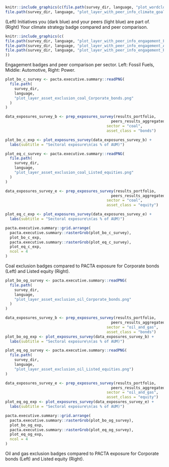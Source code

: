 ```{=latex}

\section{Climate Action Survey}

This section provides insights in the effectiveness of climate actions on an institutional level. The results base on the complementary qualitative climate action survey. The survey results are compared to peers and the quantitative results of this portfolio. Please note that survey answers were self-reported and not verified by 2DII, RMI, and WP.

\fbox{\begin{minipage}{\textwidth}
\textbf{Explanation on dart charts below:} The dart charts are a newly developed chart type that depicts your climate-relevant measures. Each circle represents one climate relevant measure and is colored in case the measure is in place. The level of effectiveness of the measures increases from the outer to the inner ring and with colour intensity. The more circles are filled from the outer to the inner circle, the more ambitious are your institution’s climate actions. For more information on the specific measures shown in the layers, please refer to the Annex. 
\end{minipage}
}

\begin{esbox}{Overview}[engagement]

On the left hand side, you find the initiatives you are part of. The larger the font size, the more peers are part of it. In the middle, you see a dart chart indicating your climate. On the right, you can see how many of your peers have all three climate strategies in place, which is considered as best practice.

```

```r
knitr::include_graphics(c(file.path(survey_dir, language, "plot_wordcloud.png"),
file.path(survey_dir, language, "plot_layer_with_peer_info_climate_goals.png")))
```

(Left) Initiatives you (dark blue) and your peers (light blue) are part of. (Right) Your climate strategy badge compared and peer comparison.

```{=latex}
\end{esbox}

\begin{esbox}{Investee engagement per sector}[engagement]

Research shows that engagement is one of the most effective ways to improve climate goal alignment of companies invested through equity and bonds. Therefore, the engagement dart charts below show your engagement measures for three climate crucial sectors and thereby complement the previous alignment section. The text besides provides a comparison to the share of peers with best practice, i.e., the ones that have all layers covered.

```


```r
knitr::include_graphics(c(
file.path(survey_dir, language, "plot_layer_with_peer_info_engagement_Fossil_Fuels.png"),
file.path(survey_dir, language, "plot_layer_with_peer_info_engagement_Automotive.png"),
file.path(survey_dir, language, "plot_layer_with_peer_info_engagement_Power.png")
))
```

Engagement badges and peer comparison per sector. Left: Fossil Fuels, Middle: Automotive, Right: Power.

```{=latex}
\end{esbox}

\begin{esbox}{Negative screening vs. fossil fuel PACTA exposure}[engagement]

These charts compare the reported climate-aligned strategies to the exposure to coal mining and oil \& gas extraction. If exclusion strategies are applied at an institutional level, it is expected that exposure in these technologies will be zero or very low compared to the total portfolios peers.

```
```r
plot_bo_c_survey <- pacta.executive.summary::readPNG(
  file.path(
    survey_dir, 
    language, 
    "plot_layer_asset_exclusion_coal_Corporate_bonds.png"
  )
)

data_exposures_survey_b <- prep_exposures_survey(results_portfolio,
                                               peers_results_aggregated,
                                             sector = "coal",
                                             asset_class = "bonds")

plot_bo_c_exp <- plot_exposures_survey(data_exposures_survey_b) +
  labs(subtitle = "Sectoral exposure\n(as % of AUM)")

plot_eq_c_survey <- pacta.executive.summary::readPNG(
  file.path(
    survey_dir, 
    language, 
    "plot_layer_asset_exclusion_coal_Listed_equities.png"
  )
)

data_exposures_survey_e <- prep_exposures_survey(results_portfolio, 
                                               peers_results_aggregated,
                                             sector = "coal",
                                             asset_class = "equity")

plot_eq_c_exp <- plot_exposures_survey(data_exposures_survey_e) +
  labs(subtitle = "Sectoral exposure\n(as % of AUM)")

pacta.executive.summary::grid.arrange(
  pacta.executive.summary::rasterGrob(plot_bo_c_survey), 
  plot_bo_c_exp, 
  pacta.executive.summary::rasterGrob(plot_eq_c_survey), 
  plot_eq_c_exp, 
  ncol = 4
)
```

Coal exclusion badges compared to PACTA exposure for Corporate bonds (Left) and Listed equity (Right).

```r
plot_bo_og_survey <- pacta.executive.summary::readPNG(
  file.path(
    survey_dir, 
    language, 
    "plot_layer_asset_exclusion_oil_Corporate_bonds.png"
  )
)

data_exposures_survey_b <- prep_exposures_survey(results_portfolio, 
                                               peers_results_aggregated,
                                             sector = "oil_and_gas",
                                             asset_class = "bonds")
plot_bo_og_exp <- plot_exposures_survey(data_exposures_survey_b) +
  labs(subtitle = "Sectoral exposure\n(as % of AUM)")

plot_eq_og_survey <- pacta.executive.summary::readPNG(
  file.path(
    survey_dir, 
    language, 
    "plot_layer_asset_exclusion_oil_Listed_equities.png")
)

data_exposures_survey_e <- prep_exposures_survey(results_portfolio, 
                                               peers_results_aggregated,
                                             sector = "oil_and_gas",
                                             asset_class = "equity")
plot_eq_og_exp <- plot_exposures_survey(data_exposures_survey_e) +
  labs(subtitle = "Sectoral exposure\n(as % of AUM)")

pacta.executive.summary::grid.arrange(
  pacta.executive.summary::rasterGrob(plot_bo_og_survey), 
  plot_bo_og_exp, 
  pacta.executive.summary::rasterGrob(plot_eq_og_survey), 
  plot_eq_og_exp, 
  ncol = 4
)
```

Oil and gas exclusion badges compared to PACTA exposure for Corporate bonds (Left) and Listed equity (Right).

```{=latex}
\end{esbox}
\newpage
```

